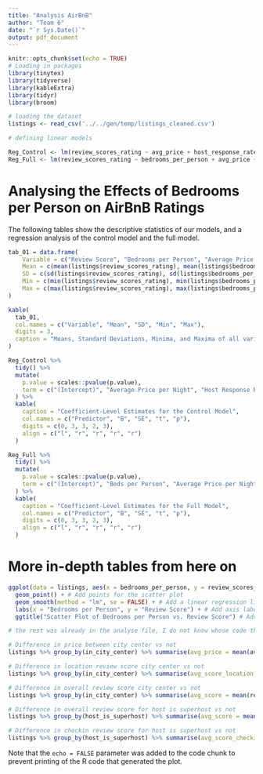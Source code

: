 ```yaml
---
title: "Analysis AirBnB"
author: "Team 6"
date: "`r Sys.Date()`"
output: pdf_document
---
```


```r
knitr::opts_chunk$set(echo = TRUE)
# Loading in packages
library(tinytex)
library(tidyverse)
library(kableExtra)
library(tidyr)
library(broom)

# loading the dataset
listings <- read_csv('../../gen/temp/listings_cleaned.csv')

# defining linear models

Reg_Control <- lm(review_scores_rating ~ avg_price + host_response_rate + host_identity_verified + experience_of_hosts_in_years + in_city_center, listings)
Reg_Full <- lm(review_scores_rating ~ bedrooms_per_person + avg_price + host_response_rate + host_identity_verified + experience_of_hosts_in_years + in_city_center, listings)
```

# Analysing the Effects of Bedrooms per Person on AirBnB Ratings

The following tables show the descriptive statistics of our models, and a regression analysis of the control model and the full model.

```r
tab_01 = data.frame(
    Variable = c("Review Score", "Bedrooms per Person", "Average Price per Night", "Host Response Rate", "Host Verified", "Host Experience (Years)", "Location: City Centre"),
    Mean = c(mean(listings$review_scores_rating), mean(listings$bedrooms_per_person), mean(listings$avg_price), mean(listings$host_response_rate), mean(listings$host_identity_verified), mean(listings$experience_of_hosts_in_years), mean(listings$in_city_center)), 
    SD = c(sd(listings$review_scores_rating), sd(listings$bedrooms_per_person), sd(listings$avg_price), sd(listings$host_response_rate), sd(listings$host_identity_verified), sd(listings$experience_of_hosts_in_years), sd(listings$in_city_center)),
    Min = c(min(listings$review_scores_rating), min(listings$bedrooms_per_person), min(listings$avg_price), min(listings$host_response_rate), min(listings$host_identity_verified), min(listings$experience_of_hosts_in_years), min(listings$in_city_center)),
    Max = c(max(listings$review_scores_rating), max(listings$bedrooms_per_person), max(listings$avg_price), max(listings$host_response_rate), max(listings$host_identity_verified), max(listings$experience_of_hosts_in_years), max(listings$in_city_center))
)
```

```r
kable(
  tab_01,
  col.names = c("Variable", "Mean", "SD", "Min", "Max"),
  digits = 3,
  caption = "Means, Standard Deviations, Minima, and Maxima of all variables used in the full regression analysis. (n=1299)"
)

Reg_Control %>%
  tidy() %>%
  mutate(
    p.value = scales::pvalue(p.value),
    term = c("(Intercept)", "Average Price per Night", "Host Response Rate", "Host Verified", "Host Experience (Years)", "Location: City Centre")
  ) %>%
  kable(
    caption = "Coefficient-Level Estimates for the Control Model",
    col.names = c("Predictor", "B", "SE", "t", "p"),
    digits = c(0, 3, 3, 2, 3),
    align = c("l", "r", "r", "r", "r")
  )

Reg_Full %>%
  tidy() %>%
  mutate(
    p.value = scales::pvalue(p.value),
    term = c("(Intercept)", "Beds per Person", "Average Price per Night", "Host Response Rate", "Host Verified", "Host Experience (Years)", "Location: City Centre")
  ) %>%
  kable(
    caption = "Coefficient-Level Estimates for the Full Model",
    col.names = c("Predictor", "B", "SE", "t", "p"),
    digits = c(0, 3, 3, 2, 3),
    align = c("l", "r", "r", "r", "r")
  )
```

\newpage

# More in-depth tables from here on

```r
ggplot(data = listings, aes(x = bedrooms_per_person, y = review_scores_rating)) +
  geom_point() + # Add points for the scatter plot
  geom_smooth(method = "lm", se = FALSE) + # Add a linear regression line (change method as needed)
  labs(x = "Bedrooms per Person", y = "Review Score") + # Add axis labels
  ggtitle("Scatter Plot of Bedrooms per Person vs. Review Score") # Add a title

# the rest was already in the analyse file, I do not know whose code this is

# Difference in price between city center vs not
listings %>% group_by(in_city_center) %>% summarise(avg_price = mean(avg_price))

# Difference in location review score city center vs not
listings %>% group_by(in_city_center) %>% summarise(avg_score_location = mean(review_scores_location))

# Difference in overall review score city center vs not
listings %>% group_by(in_city_center) %>% summarise(avg_score = mean(review_scores_rating))

# Difference in overall review score for host is superhost vs not
listings %>% group_by(host_is_superhost) %>% summarise(avg_score = mean(review_scores_rating))

# Difference in checkin review score for host is superhost vs not
listings %>% group_by(host_is_superhost) %>% summarise(avg_score_checkin = mean(review_scores_checkin))

```

Note that the `echo = FALSE` parameter was added to the code chunk to prevent printing of the R code that generated the plot.
